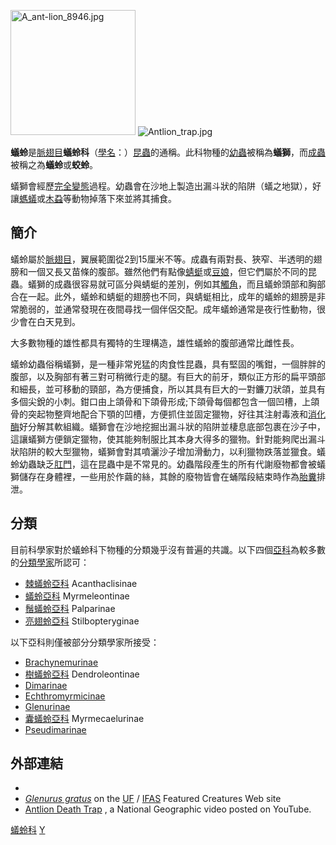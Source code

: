 {{Expand|time=2016-1-16}}
{{Expand English|time=2016-1-16}}
{{Automatic Taxobox
| taxon = Myrmeleontidae
| authority = Latreille, 1802 
| fossil_range = [[侏羅紀|侏羅紀]]至今, {{fossilrange|150|0}}
| name= 蟻蛉科
| image = Distoleon tetragrammicus01.jpg
| image_caption = ''Distoleon tetragrammicus'' 
| subdivision_ranks = 亞科
| subdivision = 
[[蟻蛉#分類|見內文]]
}}

[[Image:A_ant-lion_8946.jpg|200px]]
[[Image:Antlion_trap.jpg|thumb]]

'''蟻蛉'''是[[脈翅目|脈翅目]]'''蟻蛉科'''（[[學名|學名]]：'''{{lang|la|Myrmeleontidae}}'''）[[昆蟲|昆蟲]]的通稱。此科物種的[[幼蟲|幼蟲]]被稱為'''蟻獅'''，而[[成蟲|成蟲]]被稱之為'''蟻蛉'''或'''蛟蛉'''。

蟻獅會經歷[[完全變態|完全變態]]過程。幼蟲會在沙地上製造出漏斗狀的陷阱（蟻之地獄），好讓[[螞蟻|螞蟻]]或[[木蝨|木蝨]]等動物掉落下來並將其捕食。

== 簡介 ==
蟻蛉屬於[[脈翅目|脈翅目]]，翼展範圍從2到15厘米不等。成蟲有兩對長、狹窄、半透明的翅膀和一個又長又苗條的腹部。雖然他們有點像[[蜻蜓|蜻蜓]]或[[豆娘|豆娘]]，但它們屬於不同的昆蟲。蟻獅的成蟲很容易就可區分與蜻蜓的差別，例如其[[觸角|觸角]]，而且蟻蛉頭部和胸部合在一起。此外，蟻蛉和蜻蜓的翅膀也不同，與蜻蜓相比，成年的蟻蛉的翅膀是非常脆弱的，並通常發現在夜間尋找一個伴侶交配。成年蟻蛉通常是夜行性動物，很少會在白天見到。

大多數物種的雄性都具有獨特的生理構造，雄性蟻蛉的腹部通常比雌性長。

蟻蛉幼蟲俗稱蟻獅，是一種非常兇猛的肉食性昆蟲，具有堅固的嘴鉗，一個胖胖的腹部，以及胸部有著三對可稍微行走的腿。有巨大的前牙，類似正方形的扁平頭部和細長，並可移動的頸部，為方便捕食，所以其具有巨大的一對鐮刀狀頜，並具有多個尖銳的小刺。鉗口由上頜骨和下頜骨形成;下頜骨每個都包含一個凹槽，上頜骨的突起物整齊地配合下顎的凹槽，方便抓住並固定獵物，好往其注射毒液和[[消化酶|消化酶]]好分解其軟組織。蟻獅會在沙地挖掘出漏斗狀的陷阱並棲息底部包裹在沙子中，這讓蟻獅方便鎖定獵物，使其能夠制服比其本身大得多的獵物。針對能夠爬出漏斗狀陷阱的較大型獵物，蟻獅會對其噴灑沙子增加滑動力，以利獵物跌落並獵食。蟻蛉幼蟲缺乏[[肛門|肛門]]，這在昆蟲中是不常見的。幼蟲階段產生的所有代謝廢物都會被蟻獅儲存在身體裡，一些用於作繭的絲，其餘的廢物皆會在蛹階段結束時作為[[胎糞|胎糞]]排泄。

== 分類 ==
目前科學家對於蟻蛉科下物種的分類幾乎沒有普遍的共識。以下四個[[亞科|亞科]]為較多數的[[生物分類學|分類學家]]所認可：
*[[棘蟻蛉亞科|棘蟻蛉亞科]] Acanthaclisinae
*[[蟻蛉亞科|蟻蛉亞科]] Myrmeleontinae<!-- 包含Nemoleontinae -->
*[[鬚蟻蛉亞科|鬚蟻蛉亞科]] Palparinae<!-- 包含Araripeneurinae -->
*[[亮翅蛉亞科|亮翅蛉亞科]] Stilbopteryginae

以下亞科則僅被部分分類學家所接受：
*[[Brachynemurinae|Brachynemurinae]]
*[[樹蟻蛉亞科|樹蟻蛉亞科]] Dendroleontinae
*[[Dimarinae|Dimarinae]]
*[[Echthromyrmicinae|Echthromyrmicinae]]
*[[Glenurinae|Glenurinae]]
*[[囊蟻蛉亞科|囊蟻蛉亞科]] Myrmecaelurinae
*[[Pseudimarinae|Pseudimarinae]]

==外部連結==
{{commonscat|Myrmeleontidae}}
*{{Wikispecies-inline|Myrmeleontidae}}
*[http://entomology.ifas.ufl.edu/creatures/misc/neuroptera/Glenurus_gratus.htm ''Glenurus gratus''] {{Wayback|url=http://entomology.ifas.ufl.edu/creatures/misc/neuroptera/Glenurus_gratus.htm |date=20191112035212 }} on the [[University_of_Florida|UF]] / [[Institute_of_Food_and_Agricultural_Sciences|IFAS]] Featured Creatures Web site
*[http://www.youtube.com/watch?v=CWkfAyfBDHE Antlion Death Trap] {{Wayback|url=http://www.youtube.com/watch?v=CWkfAyfBDHE |date=20210331150918 }}, a National Geographic video posted on YouTube.
{{Taxonbar}}
[[Category:蟻蛉科|]]
[[Category:_1802年描述的分类群|Y]]